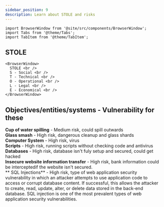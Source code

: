 ```yaml
---
sidebar_position: 9
description: Learn about STOLE and risks
---
```


```mdx-code-block
import BrowserWindow from '@site/src/components/BrowserWindow';
import Tabs from '@theme/Tabs';
import TabItem from '@theme/TabItem';
```

## STOLE

```mdx-code-block
<BrowserWindow>
  STOLE <br />
  S - Social <br />
  T - Technical <br />
  O - Operational <br />
  L - Legal <br />
  E - Economical <br />
</BrowserWindow>
```

## Objectives/entities/systems - Vulnerability for these
**Cup of water spilling** - Medium risk, could spill outwards <br />
**Glass smash** - High risk, dangerous cleanup and glass shards <br />
**Computer System** - High risk, virus <br />
**Scripts** - High risk, running scripts without checking code and antivirus <br />
**Databases** - High risk, database isn't fuly setup and secured, could get hacked <br />
**Insecure website information transfer** - High risk, bank information could be interceptedif the website isn't secured. <br />
** SQL Injections** - High risk, type of web application security vulnerability in which an attacker attempts to use application code to access or corrupt database content. If successful, this allows the attacker to create, read, update, alter, or delete data stored in the back-end database. SQL injection is one of the most prevalent types of web application security vulnerabilities. <br />
